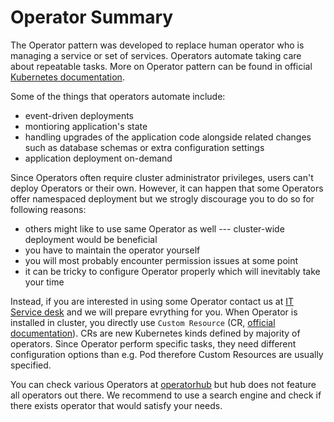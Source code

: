 # Operator Summary

The Operator pattern was developed to replace human operator who is managing a service or set of services. Operators automate taking care about repeatable tasks. More on Operator pattern can be found in official [Kubernetes documentation](https://kubernetes.io/docs/concepts/extend-kubernetes/operator/).

Some of the things that operators automate include:
- event-driven deployments
- montioring application's state
- handling upgrades of the application code alongside related changes such as database schemas or extra configuration settings
- application deployment on-demand

Since Operators often require cluster administrator privileges, users can't deploy Operators or their own. However, it can happen that some Operators offer namespaced deployment but we strogly discourage you to do so for following reasons:
- others might like to use same Operator as well --- cluster-wide deployment would be beneficial
- you have to maintain the operator yourself
- you will most probably encounter permission issues at some point
- it can be tricky to configure Operator properly which will inevitably take your time

Instead, if you are interested in using some Operator contact us at <a href="mailto:k8s@ics.muni.cz">IT Service desk</a> and we will prepare evrything for you. When Operator is installed in cluster, you directly use `Custom Resource` (CR, [official documentation](https://kubernetes.io/docs/concepts/extend-kubernetes/api-extension/custom-resources/)). CRs are new Kubernetes kinds defined by majority of operators. Since Operator perform specific tasks, they need different configuration options than e.g. Pod therefore Custom Resources are usually specified.

You can check various Operators at [operatorhub](https://operatorhub.io) but hub does not feature all operators out there. We recommend to use a search engine and check if there exists operator that would satisfy your needs.  
